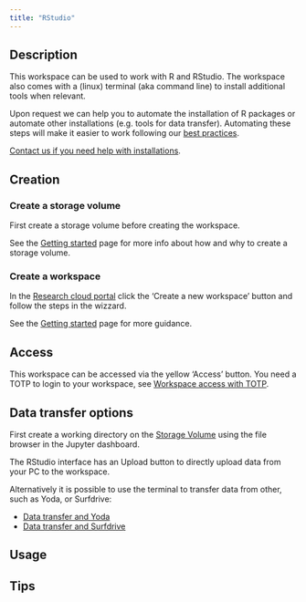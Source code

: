 ```yaml
--- 
title: "RStudio"
---
```


## Description
This workspace can be used to work with R and RStudio. The workspace also comes with a (linux) terminal (aka command line) to install additional tools when relevant.

Upon request we can help you to automate the installation of R packages or automate other installations (e.g. tools for data transfer). Automating these steps will make it easier to work following our [best practices](../responsible-use.qmd).

[Contact us if you need help with installations](../contact.qmd).

## Creation

### Create a storage volume
First create a storage volume before creating the workspace.

See the [Getting started](../first-steps.qmd#create-storage-volume) page for more info about how and why to create a storage volume.

### Create a workspace

In the [Research cloud portal](https://surfresearchcloud.nl) click the 'Create a new workspace' button and follow the steps in the wizzard.

See the [Getting started](../first-steps.qmd#create-a-workspace) page for more guidance.

## Access
This workspace can be accessed via the yellow 'Access' button. You need a TOTP to login to your workspace, see [Workspace access with TOTP](https://servicedesk.surf.nl/wiki/display/WIKI/Log+in+to+your+workspace#Logintoyourworkspace-WorkspaceAccesswithTOTP).

## Data transfer options
First create a working directory on the [Storage Volume](../getting-started.qmd#where-can-i-find-the-storage-volume) using the file browser in the Jupyter dashboard.

The RStudio interface has an Upload button to directly upload data from your PC to the workspace. 

Alternatively it is possible to use the terminal to transfer data from other, such as Yoda, or Surfdrive:

- [Data transfer and Yoda](../manuals/icommands.qmd)
- [Data transfer and Surfdrive](../manuals/rclone-researchcloud.qmd)

## Usage

## Tips


